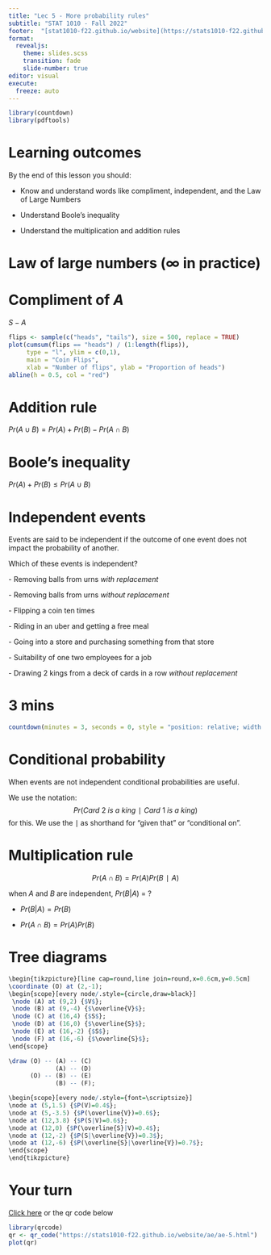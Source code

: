 ```yaml
---
title: "Lec 5 - More probability rules"
subtitle: "STAT 1010 - Fall 2022"
footer:  "[stat1010-f22.github.io/website](https://stats1010-f22.github.io/website/)"
format: 
  revealjs: 
    theme: slides.scss
    transition: fade
    slide-number: true
editor: visual
execute:
  freeze: auto
---
```


```r
library(countdown)
library(pdftools)
```

# Learning outcomes

By the end of this lesson you should:

-   Know and understand words like compliment, independent, and the Law of Large Numbers

-   Understand Boole's inequality

-   Understand the multiplication and addition rules

#  {background-image="lect_06-images/one_event.png" background-size="contain"}

# Law of large numbers ($\infty$ in practice)

# Compliment of $A$

$S - A$

```r
flips <- sample(c("heads", "tails"), size = 500, replace = TRUE)
plot(cumsum(flips == "heads") / (1:length(flips)), 
     type = "l", ylim = c(0,1),  
     main = "Coin Flips", 
     xlab = "Number of flips", ylab = "Proportion of heads")
abline(h = 0.5, col = "red")
```

#  {background-image="lect_06-images/blue_zones_venn_diagram.png" background-size="contain"}

# Addition rule

$Pr(A \cup B)=Pr(A)+Pr(B)−Pr(A \cap B)$

# Boole's inequality

$Pr(A)+Pr(B) \leq Pr(A \cup B)$

# Independent events

Events are said to be independent if the outcome of one event does not impact the probability of another.

Which of these events is independent?

\- Removing balls from urns *with replacement*

\- Removing balls from urns *without replacement*

\- Flipping a coin ten times

\- Riding in an uber and getting a free meal

\- Going into a store and purchasing something from that store

\- Suitability of one two employees for a job

\- Drawing 2 kings from a deck of cards in a row *without replacement*

# 3 mins

```r
countdown(minutes = 3, seconds = 0, style = "position: relative; width: min-content;")
```

# Conditional probability

When events are not independent conditional probabilities are useful.

We use the notation: $$Pr(Card\: 2\: is\: a\: king∣Card\: 1\: is\: a\: king)$$ for this. We use the ∣ as shorthand for "given that" or "conditional on".

# Multiplication rule

$$Pr(A \cap B) = Pr(A)Pr(B∣A)$$

when $A$ and $B$ are independent, $Pr(B|A)$ = ?

::: incremental
-   $Pr(B|A) = Pr(B)$

-   $Pr(A \cap B) = Pr(A)Pr(B)$
:::

# Tree diagrams

```r
\begin{tikzpicture}[line cap=round,line join=round,x=0.6cm,y=0.5cm]
\coordinate (O) at (2,-1);
\begin{scope}[every node/.style={circle,draw=black}]
 \node (A) at (9,2) {$V$};
 \node (B) at (9,-4) {$\overline{V}$};
 \node (C) at (16,4) {$S$};
 \node (D) at (16,0) {$\overline{S}$};
 \node (E) at (16,-2) {$S$};
 \node (F) at (16,-6) {$\overline{S}$}; 
\end{scope}

\draw (O) -- (A) -- (C)
             (A) -- (D)
      (O) -- (B) -- (E)
             (B) -- (F);

\begin{scope}[every node/.style={font=\scriptsize}]
\node at (5,1.5) {$P(V)=0.4$};
\node at (5,-3.5) {$P(\overline{V})=0.6$};
\node at (12,3.8) {$P(S|V)=0.6$};
\node at (12,0) {$P(\overline{S}|V)=0.4$};
\node at (12,-2) {$P(S|\overline{V})=0.3$};
\node at (12,-6) {$P(\overline{S}|\overline{V})=0.7$};
\end{scope}
\end{tikzpicture}
```

# Your turn

[Click here](https://stats1010-f22.github.io/website/ae/ae-5.html) or the qr code below

```r
library(qrcode)
qr <- qr_code("https://stats1010-f22.github.io/website/ae/ae-5.html")
plot(qr)
```
